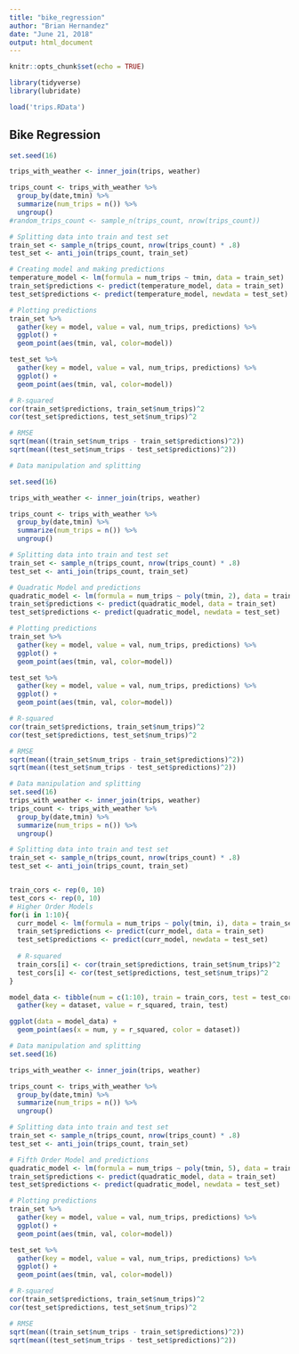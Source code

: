 ```yaml
---
title: "bike_regression"
author: "Brian Hernandez"
date: "June 21, 2018"
output: html_document
---
```


```r
knitr::opts_chunk$set(echo = TRUE)

library(tidyverse)
library(lubridate)

load('trips.RData')

```

## Bike Regression

```r

set.seed(16)

trips_with_weather <- inner_join(trips, weather)

trips_count <- trips_with_weather %>%
  group_by(date,tmin) %>%
  summarize(num_trips = n()) %>%
  ungroup()
#random_trips_count <- sample_n(trips_count, nrow(trips_count))

# Splitting data into train and test set
train_set <- sample_n(trips_count, nrow(trips_count) * .8)
test_set <- anti_join(trips_count, train_set)

# Creating model and making predictions
temperature_model <- lm(formula = num_trips ~ tmin, data = train_set)
train_set$predictions <- predict(temperature_model, data = train_set)
test_set$predictions <- predict(temperature_model, newdata = test_set)

# Plotting predictions
train_set %>%
  gather(key = model, value = val, num_trips, predictions) %>%
  ggplot() +
  geom_point(aes(tmin, val, color=model))

test_set %>%
  gather(key = model, value = val, num_trips, predictions) %>%
  ggplot() +
  geom_point(aes(tmin, val, color=model))

# R-squared
cor(train_set$predictions, train_set$num_trips)^2
cor(test_set$predictions, test_set$num_trips)^2

# RMSE
sqrt(mean((train_set$num_trips - train_set$predictions)^2))
sqrt(mean((test_set$num_trips - test_set$predictions)^2))
```

```r

# Data manipulation and splitting

set.seed(16)

trips_with_weather <- inner_join(trips, weather)

trips_count <- trips_with_weather %>%
  group_by(date,tmin) %>%
  summarize(num_trips = n()) %>%
  ungroup()

# Splitting data into train and test set
train_set <- sample_n(trips_count, nrow(trips_count) * .8)
test_set <- anti_join(trips_count, train_set)

# Quadratic Model and predictions
quadratic_model <- lm(formula = num_trips ~ poly(tmin, 2), data = train_set)
train_set$predictions <- predict(quadratic_model, data = train_set)
test_set$predictions <- predict(quadratic_model, newdata = test_set)

# Plotting predictions
train_set %>%
  gather(key = model, value = val, num_trips, predictions) %>%
  ggplot() +
  geom_point(aes(tmin, val, color=model))

test_set %>%
  gather(key = model, value = val, num_trips, predictions) %>%
  ggplot() +
  geom_point(aes(tmin, val, color=model))

# R-squared
cor(train_set$predictions, train_set$num_trips)^2
cor(test_set$predictions, test_set$num_trips)^2

# RMSE
sqrt(mean((train_set$num_trips - train_set$predictions)^2))
sqrt(mean((test_set$num_trips - test_set$predictions)^2))

```

```r

# Data manipulation and splitting
set.seed(16)
trips_with_weather <- inner_join(trips, weather)
trips_count <- trips_with_weather %>%
  group_by(date,tmin) %>%
  summarize(num_trips = n()) %>%
  ungroup()

# Splitting data into train and test set
train_set <- sample_n(trips_count, nrow(trips_count) * .8)
test_set <- anti_join(trips_count, train_set)


train_cors <- rep(0, 10)
test_cors <- rep(0, 10)
# Higher Order Models
for(i in 1:10){
  curr_model <- lm(formula = num_trips ~ poly(tmin, i), data = train_set)
  train_set$predictions <- predict(curr_model, data = train_set)
  test_set$predictions <- predict(curr_model, newdata = test_set)
  
  # R-squared
  train_cors[i] <- cor(train_set$predictions, train_set$num_trips)^2
  test_cors[i] <- cor(test_set$predictions, test_set$num_trips)^2
}

model_data <- tibble(num = c(1:10), train = train_cors, test = test_cors) %>%
  gather(key = dataset, value = r_squared, train, test)

ggplot(data = model_data) +
  geom_point(aes(x = num, y = r_squared, color = dataset))

```

``` r

# Data manipulation and splitting
set.seed(16)

trips_with_weather <- inner_join(trips, weather)

trips_count <- trips_with_weather %>%
  group_by(date,tmin) %>%
  summarize(num_trips = n()) %>%
  ungroup()

# Splitting data into train and test set
train_set <- sample_n(trips_count, nrow(trips_count) * .8)
test_set <- anti_join(trips_count, train_set)

# Fifth Order Model and predictions
quadratic_model <- lm(formula = num_trips ~ poly(tmin, 5), data = train_set)
train_set$predictions <- predict(quadratic_model, data = train_set)
test_set$predictions <- predict(quadratic_model, newdata = test_set)

# Plotting predictions
train_set %>%
  gather(key = model, value = val, num_trips, predictions) %>%
  ggplot() +
  geom_point(aes(tmin, val, color=model))

test_set %>%
  gather(key = model, value = val, num_trips, predictions) %>%
  ggplot() +
  geom_point(aes(tmin, val, color=model))

# R-squared
cor(train_set$predictions, train_set$num_trips)^2
cor(test_set$predictions, test_set$num_trips)^2

# RMSE
sqrt(mean((train_set$num_trips - train_set$predictions)^2))
sqrt(mean((test_set$num_trips - test_set$predictions)^2))

```
